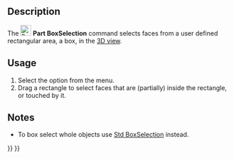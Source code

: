 <languages/>
<translate>

<!--T:1-->
{{Docnav
|[[Part_Export|Export]]
|[[Part_ShapeFromMesh|ShapeFromMesh]]
|[[Part_Workbench|Part]]
|IconL=Part_Export.svg
|IconR=Part_ShapeFromMesh.svg
|IconC=Workbench_Part.svg
}}

<!--T:2-->
{{GuiCommand
|Name=Part BoxSelection
|MenuLocation=Part → Box selection
|Workbenches=[[Part_Workbench|Part]]
|Version=0.18
|SeeAlso=[[Std_BoxSelection|Std BoxSelection]], [[Std_BoxElementSelection|Std BoxElementSelection]]
}}

==Description== <!--T:3-->

<!--T:4-->
The [[Image:Part_BoxSelection.svg|24px]] '''Part BoxSelection''' command selects faces from a user defined rectangular area, a box, in the [[3D_view|3D view]].

==Usage== <!--T:14--> 

<!--T:6-->
# Select the {{MenuCommand|Edit → [[Image:Part_BoxSelection.svg|16px]] Box selection}} option from the menu.
# Drag a rectangle to select faces that are (partially) inside the rectangle, or touched by it.

==Notes== <!--T:15-->

<!--T:16-->
* To box select whole objects use [[Std BoxSelection|Std BoxSelection]] instead.


<!--T:7-->
{{Docnav
|[[Part_Export|Export]]
|[[Part_ShapeFromMesh|ShapeFromMesh]]
|[[Part_Workbench|Part]]
|IconL=Part_Export.svg
|IconR=Part_ShapeFromMesh.svg
|IconC=Workbench_Part.svg
}}

</translate>
{{Part_Tools_navi{{#translation:}}}}
{{Userdocnavi{{#translation:}}}}